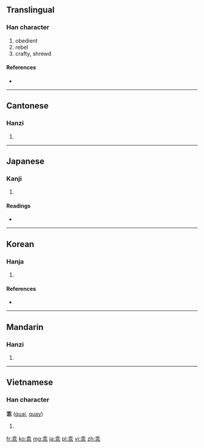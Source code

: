 ==Translingual==

===Han character===
{{Han char|rn=4|rad=丿|as=07|sn=8|four=2011<sub>1</sub>|canj=竹十中心 (HJLP)}}

# obedient
# rebel
# crafty, shrewd

====References====
* {{Han ref|kx=0083.030|dkj=00149|dj=0166.260|hdz=10038.180|uh=4E56|ud=20054|bh=A8C4|bd=43204}}

----

==Cantonese==

===Hanzi===
{{yue-hanzi|jyut=|y=gwaai1}}

# {{defn|lang=yue|sort=丿07}}

----

==Japanese==

===Kanji===
{{ja-kanji|grade=|rs=丿07}}

# {{defn|lang=ja|sort=丿07}}

====Readings====
* {{ja-readings|on=[[かい]] (kai)|kun=[[もどる]] (modoru), [[そむく]] (somuku)}}

----

==Korean==

===Hanja===
{{ko-hanja|hangeul=괴|rv=goe|mr=koe|eumhun=어그러질|ehrv=eogeureojil|ehmr=ǒgǔrǒjil|ehy=}}

# {{defn|lang=ko|sort=丿07}}

====References====
* {{Hanja ref|nav=8170}}

----

==Mandarin==

===Hanzi===
{{cmn-hanzi|pin=[[guāi]] ([[guai1]])|wg=kuai<sup>1</sup>}}

# {{defn|lang=cmn|sort=丿07}}

----

==Vietnamese==

===Han character===
'''乖''' ([[quai]], [[quay]])

# {{defn|lang=vi}}

[[fr:乖]]
[[ko:乖]]
[[mg:乖]]
[[ja:乖]]
[[pl:乖]]
[[vi:乖]]
[[zh:乖]]